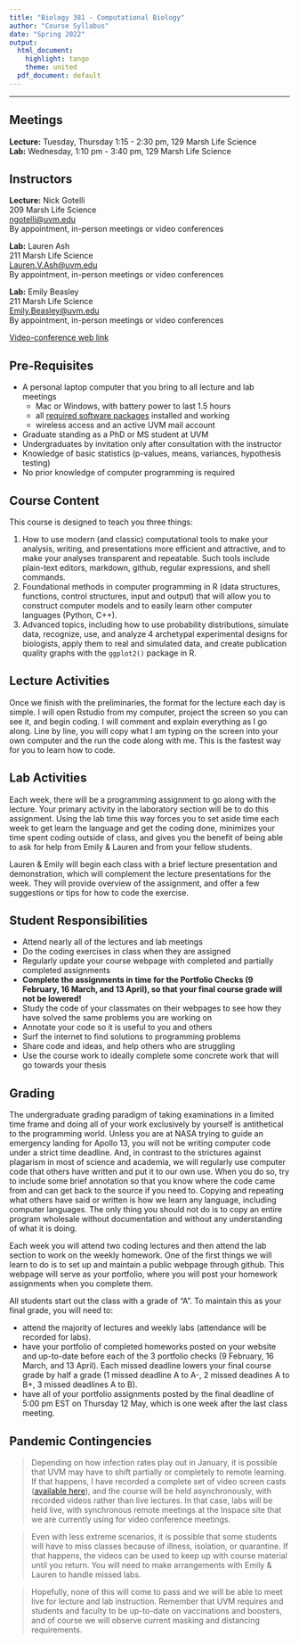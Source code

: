 ```yaml
---
title: "Biology 381 - Computational Biology"
author: "Course Syllabus"
date: "Spring 2022"
output:
  html_document:
    highlight: tango
    theme: united
  pdf_document: default
---
```


___

## Meetings

**Lecture:** Tuesday, Thursday  1:15 - 2:30 pm, 129 Marsh Life Science    
**Lab:** Wednesday, 1:10 pm - 3:40 pm, 129 Marsh Life Science 

## Instructors

**Lecture:** Nick Gotelli   
209 Marsh Life Science   
[ngotelli@uvm.edu](mailto:ngotelli@uvm.edu)   
By appointment, in-person meetings or video conferences 

**Lab:** Lauren Ash   
211 Marsh Life Science   
[Lauren.V.Ash@uvm.edu](mailto:Lauren.V.Ash@uvm.edu)   
By appointment, in-person meetings or video conferences 

**Lab:** Emily Beasley   
211 Marsh Life Science   
[Emily.Beasley@uvm.edu](mailto:Emily.Beasley@uvm.edu)   
By appointment, in-person meetings or video conferences 

[Video-conference web link](https://app.inspace.chat/space/3D1AE70150195F8B7890ADE9027FFC3E982F8A3F)

## Pre-Requisites
* A personal laptop computer that you bring to all lecture and lab meetings
    - Mac or Windows, with battery power to last 1.5 hours
    - all [required software packages](CourseMaterials/SoftwareInstallation.html) installed and working
    - wireless access and an active UVM mail account
* Graduate standing as a PhD or MS student at UVM
* Undergraduates by invitation only after consultation with the instructor
* Knowledge of basic statistics (p-values, means, variances, hypothesis testing)
* No prior knowledge of computer programming is required

## Course Content
This course is designed to teach you three things:

1. How to use modern (and classic) computational tools to make your analysis, writing, and presentations more efficient and attractive, and to make your analyses transparent and repeatable. Such tools include plain-text editors, markdown, github, regular expressions, and shell commands.
2. Foundational methods in computer programming in R (data structures, functions, control structures, input and output) that will allow you to construct computer models and to easily learn other computer languages (Python, C++).
3. Advanced topics, including how to use probability distributions, simulate data, recognize, use, and analyze 4 archetypal experimental designs for biologists, apply them to real and simulated data, and create publication quality graphs with the `ggplot2()` package in R.

## Lecture Activities

Once we finish with the preliminaries, the format for the lecture each day is simple. I will open Rstudio from my computer, project the screen so you can see it, and begin coding. I will comment and explain everything as I go along. Line by line, you will copy what I am typing on the screen into your own computer and the run the code along with me. This is the fastest way for you to learn how to code.

## Lab Activities
Each week, there will be a programming assignment to go along with the lecture. Your primary activity in the laboratory section will be to do this assignment. Using the lab time this way forces you to set aside time each week to get learn the language and get the coding done, minimizes your time spent coding outside of class, and gives you the benefit of being able to ask for help from Emily & Lauren and from your fellow students.

Lauren & Emily will begin each class with a brief lecture presentation and demonstration, which will complement the lecture presentations for the week. They will provide overview of the assignment, and offer a few suggestions or tips for how to code the exercise. 



## Student Responsibilities

* Attend nearly all of the lectures and lab meetings
* Do the coding exercises in class when they are assigned
* Regularly update your course webpage with completed and partially completed assignments
* **Complete the assignments in time for the Portfolio Checks (9 February, 16 March, and 13 April), so that your final course grade will not be lowered!**
* Study the code of your classmates on their webpages to see how they have solved the same problems you are working on
* Annotate your code so it is useful to you and others
* Surf the internet to find solutions to programming problems
* Share code and ideas, and help others who are struggling
* Use the course work to ideally complete some concrete work that will go towards your thesis

## Grading
The undergraduate grading paradigm of taking examinations in a limited time frame and doing all of your work exclusively by yourself is antithetical to the programming world. Unless you are at NASA trying to guide an emergency landing for Apollo 13, you will not be writing computer code under a strict time deadline. And, in contrast to the strictures against plagarism in most of science and academia, we will regularly use computer code that others have written and put it to our own use. When you do so, try to include some brief annotation so that you know where the code came from and can get back to the source if you need to. Copying and repeating what others have said or written is how we learn any language, including computer languages. The only thing you should not do is to copy an entire program wholesale without documentation and without any understanding of what it is doing.

Each week you will attend two coding lectures and then attend the lab section to work on the weekly homework. One of the first things we will learn to do is to set up and maintain a public webpage through github. This webpage will serve as your portfolio, where you will post your homework assignments when you complete them.

All students start out the class with a grade of "A". To maintain this as your final grade, you will need to:

- attend the majority of lectures and weekly labs (attendance will be recorded for labs).
- have your portfolio of completed homeworks posted on your website and up-to-date before each of the 3 portfolio checks (9 February, 16 March, and 13 April). Each missed deadline lowers your final course grade by half a grade (1 missed deadline A to A-, 2 missed deadines A to B+, 3 missed deadlines A to B).
- have all of your portfolio assignments posted by the final deadline of 5:00 pm EST on Thursday 12 May, which is one week after the last class meeting.

## Pandemic Contingencies

>Depending on how infection rates play out in January, it is possible that UVM may have to shift partially or completely to remote learning. If that happens,  I have recorded a complete set of video screen casts ([available here](https://ngotelli.github.io/Bio381Vids/)), and the course will be held asynchronously, with recorded videos rather than live lectures. In that case, labs will be held live, with synchronous remote meetings at the Inspace site that we are currently using for video conference meetings.

>Even with less extreme scenarios, it is possible that some students will have to miss classes because of illness, isolation, or quarantine. If that happens, the videos can be used to keep up with course material until you return. You will need to make arrangements with Emily & Lauren to handle missed labs.

>Hopefully, none of this will come to pass and we will be able to meet live for lecture and lab instruction. Remember that UVM requires and students and faculty to be up-to-date on vaccinations and boosters, and of course we will observe current masking and distancing requirements.



